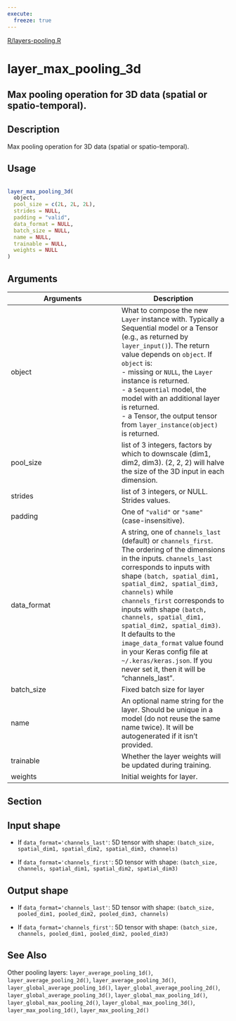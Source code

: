 ```yaml
---
execute:
  freeze: true
---
```


[R/layers-pooling.R](https://github.com/rstudio/keras//blob/main/R/layers-pooling.R#L115) 

# layer_max_pooling_3d

## Max pooling operation for 3D data (spatial or spatio-temporal).

## Description
 Max pooling operation for 3D data (spatial or spatio-temporal). 


## Usage
```r
 
layer_max_pooling_3d( 
  object, 
  pool_size = c(2L, 2L, 2L), 
  strides = NULL, 
  padding = "valid", 
  data_format = NULL, 
  batch_size = NULL, 
  name = NULL, 
  trainable = NULL, 
  weights = NULL 
) 
```

## Arguments
|Arguments|Description|
|---|---|
| object | What to compose the new `Layer` instance with. Typically a Sequential model or a Tensor (e.g., as returned by `layer_input()`). The return value depends on `object`. If `object` is:  <br>- missing or `NULL`, the `Layer` instance is returned. <br>- a `Sequential` model, the model with an additional layer is returned. <br>- a Tensor, the output tensor from `layer_instance(object)` is returned.  |
| pool_size | list of 3 integers, factors by which to downscale (dim1, dim2, dim3). (2, 2, 2) will halve the size of the 3D input in each dimension. |
| strides | list of 3 integers, or NULL. Strides values. |
| padding | One of `"valid"` or `"same"` (case-insensitive). |
| data_format | A string, one of `channels_last` (default) or `channels_first`. The ordering of the dimensions in the inputs. `channels_last` corresponds to inputs with shape `(batch, spatial_dim1, spatial_dim2, spatial_dim3, channels)` while `channels_first` corresponds to inputs with shape `(batch, channels, spatial_dim1, spatial_dim2, spatial_dim3)`. It defaults to the `image_data_format` value found in your Keras config file at `~/.keras/keras.json`. If you never set it, then it will be "channels_last". |
| batch_size | Fixed batch size for layer |
| name | An optional name string for the layer. Should be unique in a model (do not reuse the same name twice). It will be autogenerated if it isn't provided. |
| trainable | Whether the layer weights will be updated during training. |
| weights | Initial weights for layer. |


## Section

## Input shape

   

- If `data_format='channels_last'`: 5D tensor with shape: `(batch_size, spatial_dim1, spatial_dim2, spatial_dim3, channels)` 

- If `data_format='channels_first'`: 5D tensor with shape: `(batch_size, channels, spatial_dim1, spatial_dim2, spatial_dim3)` 

 

## Output shape

   

- If `data_format='channels_last'`: 5D tensor with shape: `(batch_size, pooled_dim1, pooled_dim2, pooled_dim3, channels)` 

- If `data_format='channels_first'`: 5D tensor with shape: `(batch_size, channels, pooled_dim1, pooled_dim2, pooled_dim3)` 

 




## See Also
 Other pooling layers:  `layer_average_pooling_1d()`, `layer_average_pooling_2d()`, `layer_average_pooling_3d()`, `layer_global_average_pooling_1d()`, `layer_global_average_pooling_2d()`, `layer_global_average_pooling_3d()`, `layer_global_max_pooling_1d()`, `layer_global_max_pooling_2d()`, `layer_global_max_pooling_3d()`, `layer_max_pooling_1d()`, `layer_max_pooling_2d()` 

